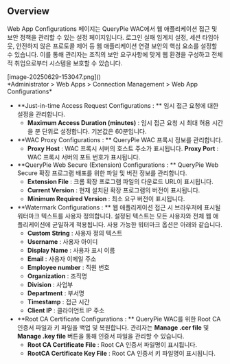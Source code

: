 ## Overview
Web App Configurations 페이지는 QueryPie WAC에서 웹 애플리케이션 접근 및 보안 정책을 관리할 수 있는 설정 페이지입니다. 로그인 실패 임계치 설정, 세션 타임아웃, 안전하지 않은 프로토콜 제어 등 웹 애플리케이션 연결 보안의 핵심 요소를 설정할 수 있습니다. 이를 통해 관리자는 조직의 보안 요구사항에 맞게 웹 환경을 구성하고 전체적 취업으로부터 시스템을 보호할 수 있습니다.

<p align="center">
<div>[image-20250629-153047.png]()</div>
*Administrator &gt; Web Apps &gt; Connection Management &gt; Web App Configurations*
</p>



* **Just-in-time Access Request Configurations : ** 임시 접근 요청에 대한 설정을 관리합니다.
    * **Maximum Access Duration (minutes)** : 임시 접근 요청 시 최대 허용 시간을 분 단위로 설정합니다. 기본값은 60분입니다.
* **WAC Proxy Configurations : ** QueryPie WAC 프록시 정보를 관리합니다.
    * **Proxy Host** : WAC 프록시 서버의 호스트 주소가 표시됩니다.  **Proxy Port** : WAC 프록시 서버의 포트 번호가 표시됩니다.
* **QueryPie Web Secure (Extension) Configurations : ** QueryPie Web Secure 확장 프로그램 배포를 위한 파일 및 버전 정보를 관리합니다.
    * **Extension File** : 크롬 확장 프로그램 파일의 다운로드 URL이 표시됩니다.
    * **Current Version** : 현재 설치된 확장 프로그램의 버전이 표시됩니다.
    * **Minimum Required Version** : 최소 요구 버전이 표시됩니다.
* **Watermark Configurations : ** 웹 애플리케이션 접근 시 브라우저에 표시될 워터마크 텍스트를 사용자 정의합니다. 설정된 텍스트는 모든 사용자와 전체 웹 애플리케이션에 균일하게 적용됩니다. 사용 가능한 워터마크 옵션은 아래와 같습니다.
    * **Custom String** : 사용자 정의 텍스트
    * **Username** : 사용자 아이디
    * **Display Name** : 사용자 표시 이름
    * **Email** : 사용자 이메일 주소
    * **Employee number** : 직원 번호
    * **Organization** : 조직명
    * **Division** : 사업부
    * **Department** : 부서명
    * **Timestamp** : 접근 시간
    * **Client IP** : 클라이언트 IP 주소
* **Root CA Certificate Configurations : ** QueryPie WAC를 위한 Root CA 인증서 파일과 키 파일을 백업 및 복원합니다. 관리자는  **Manage .cer file**  및  **Manage .key file**  버튼을 통해 인증서 파일을 관리할 수 있습니다.
    * **Root CA Certificate File** : Root CA 인증서 파일명이 표시됩니다.
    * **RootCA Certificate Key File** : Root CA 인증서 키 파일명이 표시됩니다.
